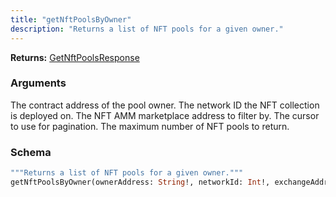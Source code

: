 ```yaml
---
title: "getNftPoolsByOwner"
description: "Returns a list of NFT pools for a given owner."
---
```


**Returns:** [GetNftPoolsResponse](/api-reference/types#getnftpoolsresponse)

### Arguments

<ResponseField name="ownerAddress" type="String!" required>
  The contract address of the pool owner.
</ResponseField>

<ResponseField name="networkId" type="Int!" required>
  The network ID the NFT collection is deployed on.
</ResponseField>

<ResponseField name="exchangeAddress" type="String">
  The NFT AMM marketplace address to filter by.
</ResponseField>

<ResponseField name="cursor" type="String">
  The cursor to use for pagination.
</ResponseField>

<ResponseField name="limit" type="Int">
  The maximum number of NFT pools to return.
</ResponseField>

### Schema


```graphql 
"""Returns a list of NFT pools for a given owner."""
getNftPoolsByOwner(ownerAddress: String!, networkId: Int!, exchangeAddress: String, cursor: String, limit: Int): GetNftPoolsResponse
```
